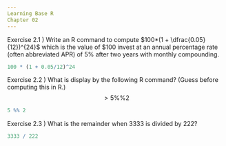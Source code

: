 ```yaml
---
Learning Base R
Chapter 02
---
```


Exercise 2.1 ) Write an R command to compute $100*(1 + \dfrac{0.05}{12})^{24}$ which is the value of $100 invest at an annual percentage rate (often abbreviated APR) of 5% after two years with monthly compounding.
```r
100 * (1 + 0.05/12)^24
```


Exercise 2.2 ) What is display by the following R command?  (Guess before computing this in R.)
$$ > 5 \%\% 2 $$
```r
5 %% 2
```


Exercise 2.3 ) What is the remainder when 3333 is divided by 222?
```r
3333 / 222
```
